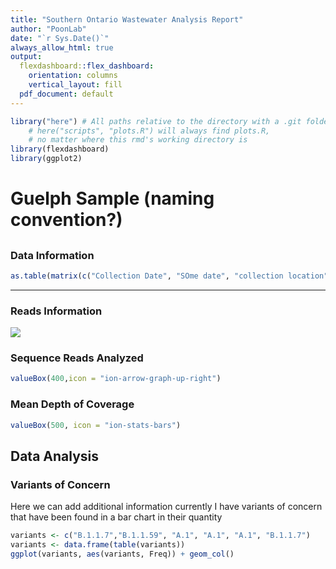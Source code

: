 ---
title: "Southern Ontario Wastewater Analysis Report"
author: "PoonLab"
date: "`r Sys.Date()`"
always_allow_html: true
output: 
  flexdashboard::flex_dashboard:
    orientation: columns
    vertical_layout: fill
  pdf_document: default
---

```{r setup, include=FALSE}
library("here") # All paths relative to the directory with a .git folder
    # here("scripts", "plots.R") will always find plots.R,
    # no matter where this rmd's working directory is
library(flexdashboard)
library(ggplot2)
```


<!-- ## Sourcing existing lineages -->

<!-- ```{r sourceascript, eval=FALSE} -->
<!-- source(here("scripts", "plot.R")) # won't run - files don't exist on my machine -->
<!-- ``` -->



Guelph Sample (naming convention?)
==========


{data-width=250}
--------------------------------------------------

### Data Information

```{r, echo=FALSE}
as.table(matrix(c("Collection Date", "SOme date", "collection location", "some location"), ncol = 2, byrow = T))
```




--------------------------------------------------

### Reads Information



![](sequence_reads_image.png)


### Sequence Reads Analyzed
```{r, echo=FALSE}
valueBox(400,icon = "ion-arrow-graph-up-right")
```


### Mean Depth of Coverage

```{r, echo=FALSE}
valueBox(500, icon = "ion-stats-bars")
```



Data Analysis
--------------------------------------------------

### Variants of Concern


Here we can add additional information currently I have variants of concern that have been found in a bar chart in their quantity

```{r, echo=FALSE}
variants <- c("B.1.1.7","B.1.1.59", "A.1", "A.1", "A.1", "B.1.1.7")
variants <- data.frame(table(variants))
ggplot(variants, aes(variants, Freq)) + geom_col()
```


